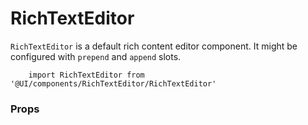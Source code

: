 
<Meta title="Components API|RichTextEditor" />

# RichTextEditor

`RichTextEditor` is a default rich content editor component. It might be configured with `prepend` and  `append` slots.

```
    import RichTextEditor from '@UI/components/RichTextEditor/RichTextEditor'
```

### Props

<Props of={RichTextEditor} />
